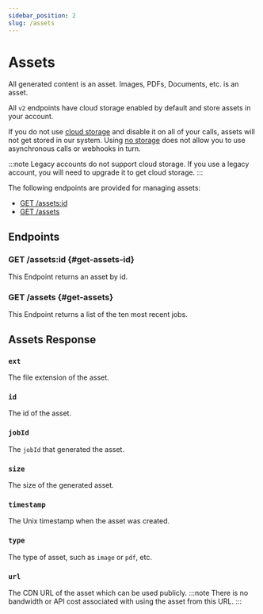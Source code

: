 ```yaml
---
sidebar_position: 2
slug: /assets
---
```


# Assets

<head>
  <title>Assets | Docs - Document Generation Service</title>
  <meta
    name="description"
    content="cloudlayer.io is a service for helping you automate your document generation processes using our PDF Generation and Image Generation services."
  />
</head>


All generated content is an asset. Images, PDFs, Documents, etc. is an asset.

All `v2` endpoints have cloud storage enabled by default and store assets in your account.

If you do not use [cloud storage](/storage#cloud-storage) and disable it on all of your calls, assets will not get stored in our system. Using [no storage](/storage#no-storage) does not allow you to use asynchronous calls or webhooks in turn. 

:::note
Legacy accounts do not support cloud storage. If you use a legacy account, you will need to upgrade it to get cloud storage.
:::

The following endpoints are provided for managing assets:

- [GET /assets:id](#get-assets-id)
- [GET /assets](#get-assets)

## Endpoints

### GET /assets:id {#get-assets-id}

This Endpoint returns an asset by id.

### GET /assets {#get-assets}

This Endpoint returns a list of the ten most recent jobs.

## Assets Response

### `ext`

The file extension of the asset.

### `id`

The id of the asset.

### `jobId`

The `jobId` that generated the asset.

### `size`

The size of the generated asset.

### `timestamp`

The Unix timestamp when the asset was created.

### `type`

The type of asset, such as `image` or `pdf`, etc.

### `url`

The CDN URL of the asset which can be used publicly.
:::note
There is no bandwidth or API cost associated with using the asset from this URL.
:::
